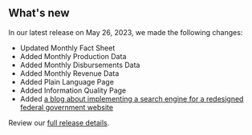 ## What's new

In our latest release on May 26, 2023, we made the following changes:

- Updated <Link href="/fact-sheet" linkType="default">Monthly Fact Sheet</Link>
- Added <Link href="/downloads/production-by-month/" linkType="default">Monthly Production Data</Link>
- Added <Link href="/downloads/disbursements-by-month/" linkType="default">Monthly Disbursements Data</Link>
- Added <Link href="/downloads/revenue/" linkType="default">Monthly Revenue Data</Link>
- Added <Link href="/plain-language" linkType="default">Plain Language Page</Link>
- Added <Link href="/information-quality" linkType="default">Information Quality Page</Link>
- Added [a blog about implementing a search engine for a redesigned federal government website](https://blog-nrrd.doi.gov/search-engine/)


Review our [full release details](https://github.com/ONRR/nrrd/releases).
